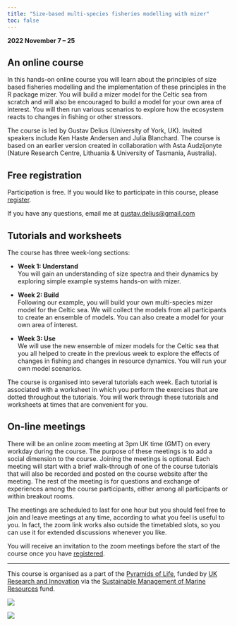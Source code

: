 ```yaml
---
title: "Size-based multi-species fisheries modelling with mizer"
toc: false
---
```


**2022 November 7 -- 25**

## An online course

In this hands-on online course you will learn about the principles of size based fisheries modelling and the implementation of these principles in the R package mizer. You will build a mizer model for the Celtic sea from scratch and will also be encouraged to build a model for your own area of interest. You will then run various scenarios to explore how the ecosystem reacts to changes in fishing or other stressors.

The course is led by Gustav Delius (University of York, UK). Invited speakers include Ken Haste Andersen and Julia Blanchard. The course is based on an earlier version created in collaboration with  Asta Audzijonyte (Nature Research Centre, Lithuania & University of Tasmania, Australia).

## Free registration

Participation is free. If you would like to participate in this course, please [register](https://forms.gle/MrP7AHTZHLXET3dH9).

If you have any questions, email me at [gustav.delius@gmail.com](mailto:gustav.delius@gmail.com)

## Tutorials and worksheets

The course has three week-long sections:

-   **Week 1: Understand**\
    You will gain an understanding of size spectra and their dynamics by exploring simple example systems hands-on with mizer.

-   **Week 2: Build**\
    Following our example, you will build your own multi-species mizer model for the Celtic sea. We will collect the models from all participants to create an ensemble of models. You can also create a model for your own area of interest.

-   **Week 3: Use**\
    We will use the new ensemble of mizer models for the Celtic sea that you all helped to create in the previous week to explore the effects of changes in fishing and changes in resource dynamics. You will run your own model scenarios.

The course is organised into several tutorials each week. Each tutorial is associated with a worksheet in which you perform the exercises that are dotted throughout the tutorials. You will work through these tutorials and worksheets at times that are convenient for you.

## On-line meetings

There will be an online zoom meeting at 3pm UK time (GMT) on every workday during the course. The purpose of these meetings is to add a social dimension to the course. Joining the meetings is optional. Each meeting will start with a brief walk-through of one of the course tutorials that will also be recorded and posted on the course website after the meeting. The rest of the meeting is for questions and exchange of experiences among the course participants, either among all participants or within breakout rooms. 

The meetings are scheduled to last for one hour but you should feel free to join and leave meetings at any time, according to what you feel is useful to you. In fact, the zoom link works also outside the timetabled slots, so you can use it for extended discussions whenever you like.

You will receive an invitation to the zoom meetings before the start of the course once you have [registered](https://forms.gle/MrP7AHTZHLXET3dH9).

--------------------

This course is organised as a part of the [Pyramids of Life](https://pyramidsoflife.york.ac.uk/), funded by [UK Research and Innovation](https://www.ukri.org/) via the [Sustainable Management of Marine Resources](https://www.smmr.org.uk/) fund.

::: {layout-ncol="2"}
![](images/smmr-blue.png)

![](images/UOY-Logo.png)
:::
